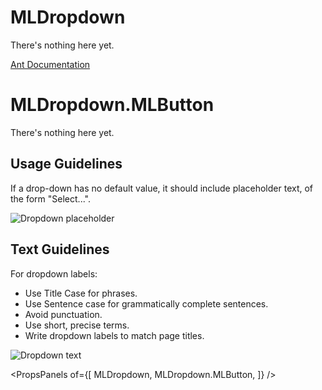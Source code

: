 
# MLDropdown
There's nothing here yet.

[Ant Documentation](https://3x.ant.design/components/dropdown)


# MLDropdown.MLButton
There's nothing here yet.


## Usage Guidelines
If a drop-down has no default value, it should include placeholder text, of the form "Select...".

![Dropdown placeholder](images/dropdown_placeholder.png)

## Text Guidelines
For dropdown labels:
* Use Title Case for phrases.
* Use Sentence case for grammatically complete sentences.
* Avoid punctuation.
* Use short, precise terms.
* Write dropdown labels to match page titles.

![Dropdown text](images/dropdown_text.png)

<PropsPanels of={[
  MLDropdown,
  MLDropdown.MLButton,
]} />

